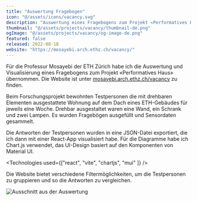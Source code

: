 ```yaml
---
title: "Auswertung Fragebogen"
icon: "@/assets/icons/vacancy.svg"
description: "Auswertung eines Fragebogens zum Projekt «Performatives Haus» der Professur Mosayebi"
thumbnail: "@/assets/projects/vacancy/thumbnail-de.png"
ogImage: "@/assets/projects/vacancy/og-image-de.png"
featured: false
released: 2022-08-18
website: "https://mosayebi.arch.ethz.ch/vacancy/"
---
```


Für die Professur Mosayebi der ETH Zürich habe ich die Auswertung und Visualisierung eines Fragebogens zum Projekt «Performatives Haus» übernommen. Die Website ist unter [mosayebi.arch.ethz.ch/vacancy](https://mosayebi.arch.ethz.ch/vacancy/) zu finden.

Beim Forschungsprojekt bewohnten Testpersonen die mit drehbaren Elementen ausgestattete Wohnung auf dem Dach eines ETH-Gebäudes für jeweils eine Woche. Drehbar ausgestaltet waren eine Wand, ein Schrank und zwei Lampen. Es wurden Fragebögen ausgefüllt und Sensordaten gesammelt.

Die Antworten der Testpersonen wurden in eine JSON-Datei exportiert, die ich dann mit einer React-App visualisiert habe. Für die Diagramme habe ich Chart.js verwendet, das UI-Design basiert auf den Komponenten von Material UI.

<Technologies used={["react", "vite", "chartjs", "mui" ]} />

Die Website bietet verschiedene Filtermöglichkeiten, um die Testpersonen zu gruppieren und so die Antworten zu vergleichen.

![Ausschnitt aus der Auswertung](@/assets/projects/vacancy/vacancy.png)
